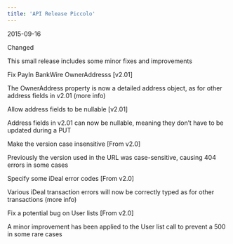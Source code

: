 ```yaml
---  
title: 'API Release Piccolo'  
---  
```

<span class="date">2015-09-16</span>  
  
  
<div class="pill pill-blue">Changed</div>
  

This small release includes some minor fixes and improvements  

Fix PayIn BankWire OwnerAddresss [v2.01]  

The OwnerAddress property is now a detailed address object, as for other address fields in v2.01 (more info)  

Allow address fields to be nullable [v2.01]  

Address fields in v2.01 can now be nullable, meaning they don’t have to be updated during a PUT  

Make the version case insensitive [From v2.0]  

Previously the version used in the URL was case-sensitive, causing 404 errors in some cases  

Specify some iDeal error codes [From v2.0]  

Various iDeal transaction errors will now be correctly typed as for other transactions (more info)  

Fix a potential bug on User lists [From v2.0]  

A minor improvement has been applied to the User list call to prevent a 500 in some rare cases